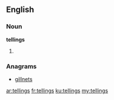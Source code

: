 ==English==

===Noun===
'''tellings'''

# {{plural of|telling}}

===Anagrams===
* [[gillnets#English|gillnets]]

[[ar:tellings]]
[[fr:tellings]]
[[ku:tellings]]
[[my:tellings]]